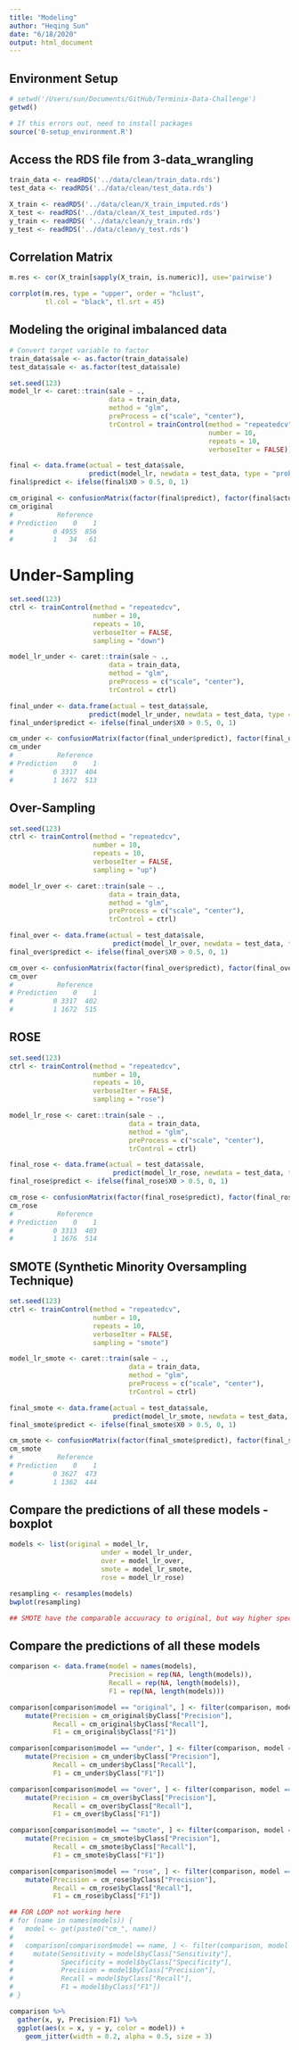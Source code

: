 ```yaml
---
title: "Modeling"
author: "Heqing Sun"
date: "6/18/2020"
output: html_document
---
```


## Environment Setup
```r
# setwd('/Users/sun/Documents/GitHub/Terminix-Data-Challenge')
getwd()

# If this errors out, need to install packages
source('0-setup_environment.R')
```

## Access the RDS file from 3-data_wrangling
```r
train_data <- readRDS('../data/clean/train_data.rds')
test_data <- readRDS('../data/clean/test_data.rds')

X_train <- readRDS('../data/clean/X_train_imputed.rds')
X_test <- readRDS('../data/clean/X_test_imputed.rds')
y_train <- readRDS( '../data/clean/y_train.rds')
y_test <- readRDS('../data/clean/y_test.rds')
```

## Correlation Matrix
```r
m.res <- cor(X_train[sapply(X_train, is.numeric)], use='pairwise')

corrplot(m.res, type = "upper", order = "hclust", 
         tl.col = "black", tl.srt = 45)
```

## Modeling the original imbalanced data
```r
# Convert target variable to factor
train_data$sale <- as.factor(train_data$sale)
test_data$sale <- as.factor(test_data$sale)

set.seed(123)
model_lr <- caret::train(sale ~ .,
                         data = train_data,
                         method = "glm",
                         preProcess = c("scale", "center"),
                         trControl = trainControl(method = "repeatedcv", 
                                                  number = 10, 
                                                  repeats = 10, 
                                                  verboseIter = FALSE))

final <- data.frame(actual = test_data$sale,
                    predict(model_lr, newdata = test_data, type = "prob"))
final$predict <- ifelse(final$X0 > 0.5, 0, 1)

cm_original <- confusionMatrix(factor(final$predict), factor(final$actual), positive = "1")
cm_original
#           Reference
# Prediction    0    1
#          0 4955  856
#          1   34   61
```

# Under-Sampling
```r
set.seed(123)
ctrl <- trainControl(method = "repeatedcv", 
                     number = 10, 
                     repeats = 10, 
                     verboseIter = FALSE,
                     sampling = "down")

model_lr_under <- caret::train(sale ~ .,
                         data = train_data,
                         method = "glm",
                         preProcess = c("scale", "center"),
                         trControl = ctrl)

final_under <- data.frame(actual = test_data$sale,
                    predict(model_lr_under, newdata = test_data, type = "prob"))
final_under$predict <- ifelse(final_under$X0 > 0.5, 0, 1)

cm_under <- confusionMatrix(factor(final_under$predict), factor(final_under$actual), positive = "1")
cm_under
#           Reference
# Prediction    0    1
#          0 3317  404
#          1 1672  513
```

## Over-Sampling
```r
set.seed(123)
ctrl <- trainControl(method = "repeatedcv", 
                     number = 10, 
                     repeats = 10, 
                     verboseIter = FALSE,
                     sampling = "up")

model_lr_over <- caret::train(sale ~ .,
                         data = train_data,
                         method = "glm",
                         preProcess = c("scale", "center"),
                         trControl = ctrl)

final_over <- data.frame(actual = test_data$sale,
                          predict(model_lr_over, newdata = test_data, type = "prob"))
final_over$predict <- ifelse(final_over$X0 > 0.5, 0, 1)

cm_over <- confusionMatrix(factor(final_over$predict), factor(final_over$actual), positive = "1")
cm_over
#           Reference
# Prediction    0    1
#          0 3317  402
#          1 1672  515
```

## ROSE
```r
set.seed(123)
ctrl <- trainControl(method = "repeatedcv", 
                     number = 10, 
                     repeats = 10, 
                     verboseIter = FALSE,
                     sampling = "rose")

model_lr_rose <- caret::train(sale ~ .,
                              data = train_data,
                              method = "glm",
                              preProcess = c("scale", "center"),
                              trControl = ctrl)

final_rose <- data.frame(actual = test_data$sale,
                          predict(model_lr_rose, newdata = test_data, type = "prob"))
final_rose$predict <- ifelse(final_rose$X0 > 0.5, 0, 1)

cm_rose <- confusionMatrix(factor(final_rose$predict), factor(final_rose$actual), positive = "1")
cm_rose
#           Reference
# Prediction    0    1
#          0 3313  403
#          1 1676  514
```

## SMOTE (Synthetic Minority Oversampling Technique)
```r
set.seed(123)
ctrl <- trainControl(method = "repeatedcv", 
                     number = 10, 
                     repeats = 10, 
                     verboseIter = FALSE,
                     sampling = "smote")

model_lr_smote <- caret::train(sale ~ .,
                              data = train_data,
                              method = "glm",
                              preProcess = c("scale", "center"),
                              trControl = ctrl)

final_smote <- data.frame(actual = test_data$sale,
                          predict(model_lr_smote, newdata = test_data, type = "prob"))
final_smote$predict <- ifelse(final_smote$X0 > 0.5, 0, 1)

cm_smote <- confusionMatrix(factor(final_smote$predict), factor(final_smote$actual), positive = "1")
cm_smote
#           Reference
# Prediction    0    1
#          0 3627  473
#          1 1362  444
```

## Compare the predictions of all these models - boxplot
```r
models <- list(original = model_lr,
                       under = model_lr_under,
                       over = model_lr_over,
                       smote = model_lr_smote,
                       rose = model_lr_rose)

resampling <- resamples(models)
bwplot(resampling)

## SMOTE have the comparable accuuracy to original, but way higher specificity and sensitivity
```

## Compare the predictions of all these models
```r
comparison <- data.frame(model = names(models),
                         Precision = rep(NA, length(models)),
                         Recall = rep(NA, length(models)),
                         F1 = rep(NA, length(models)))

comparison[comparison$model == "original", ] <- filter(comparison, model == "original") %>%
    mutate(Precision = cm_original$byClass["Precision"],
           Recall = cm_original$byClass["Recall"],
           F1 = cm_original$byClass["F1"])

comparison[comparison$model == "under", ] <- filter(comparison, model == "under") %>%
    mutate(Precision = cm_under$byClass["Precision"],
           Recall = cm_under$byClass["Recall"],
           F1 = cm_under$byClass["F1"])

comparison[comparison$model == "over", ] <- filter(comparison, model == "over") %>%
    mutate(Precision = cm_over$byClass["Precision"],
           Recall = cm_over$byClass["Recall"],
           F1 = cm_over$byClass["F1"])

comparison[comparison$model == "smote", ] <- filter(comparison, model == "smote") %>%
    mutate(Precision = cm_smote$byClass["Precision"],
           Recall = cm_smote$byClass["Recall"],
           F1 = cm_smote$byClass["F1"])

comparison[comparison$model == "rose", ] <- filter(comparison, model == "rose") %>%
    mutate(Precision = cm_rose$byClass["Precision"],
           Recall = cm_rose$byClass["Recall"],
           F1 = cm_rose$byClass["F1"])

## FOR LOOP not working here
# for (name in names(models)) {
#   model <- get(paste0("cm_", name))
# 
#   comparison[comparison$model == name, ] <- filter(comparison, model == name) %>%
#     mutate(Sensitivity = model$byClass["Sensitivity"],
#            Specificity = model$byClass["Specificity"],
#            Precision = model$byClass["Precision"],
#            Recall = model$byClass["Recall"],
#            F1 = model$byClass["F1"])
# }

comparison %>%
  gather(x, y, Precision:F1) %>%
  ggplot(aes(x = x, y = y, color = model)) +
    geom_jitter(width = 0.2, alpha = 0.5, size = 3)
```
